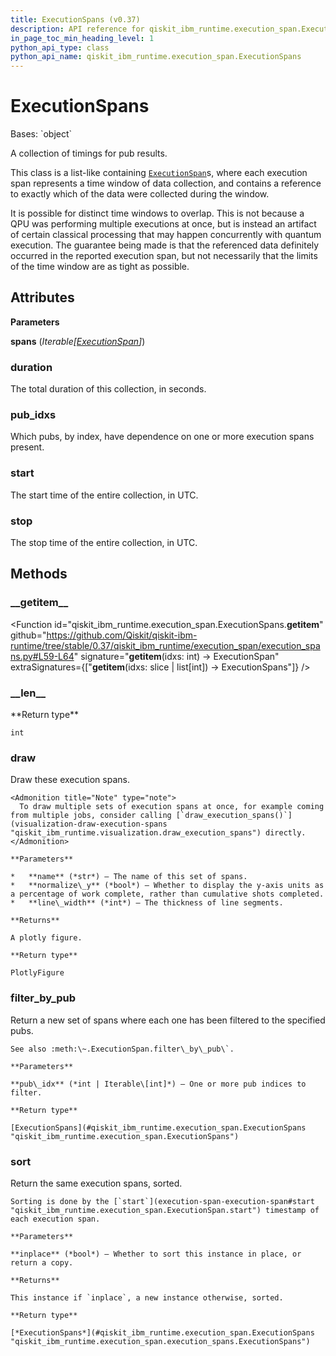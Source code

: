 ```yaml
---
title: ExecutionSpans (v0.37)
description: API reference for qiskit_ibm_runtime.execution_span.ExecutionSpans in qiskit-ibm-runtime v0.37
in_page_toc_min_heading_level: 1
python_api_type: class
python_api_name: qiskit_ibm_runtime.execution_span.ExecutionSpans
---
```


# ExecutionSpans

<Class id="qiskit_ibm_runtime.execution_span.ExecutionSpans" isDedicatedPage={true} github="https://github.com/Qiskit/qiskit-ibm-runtime/tree/stable/0.37/qiskit_ibm_runtime/execution_span/execution_spans.py#L26-L144" signature="ExecutionSpans(spans)" modifiers="class">
  Bases: `object`

  A collection of timings for pub results.

  This class is a list-like containing [`ExecutionSpan`](execution-span-execution-span "qiskit_ibm_runtime.execution_span.ExecutionSpan")s, where each execution span represents a time window of data collection, and contains a reference to exactly which of the data were collected during the window.

  It is possible for distinct time windows to overlap. This is not because a QPU was performing multiple executions at once, but is instead an artifact of certain classical processing that may happen concurrently with quantum execution. The guarantee being made is that the referenced data definitely occurred in the reported execution span, but not necessarily that the limits of the time window are as tight as possible.

  ## Attributes

  **Parameters**

  **spans** (*Iterable\[*[*ExecutionSpan*](execution-span-execution-span "qiskit_ibm_runtime.execution_span.ExecutionSpan")*]*)

  ### duration

  <Attribute id="qiskit_ibm_runtime.execution_span.ExecutionSpans.duration">
    The total duration of this collection, in seconds.
  </Attribute>

  ### pub\_idxs

  <Attribute id="qiskit_ibm_runtime.execution_span.ExecutionSpans.pub_idxs">
    Which pubs, by index, have dependence on one or more execution spans present.
  </Attribute>

  ### start

  <Attribute id="qiskit_ibm_runtime.execution_span.ExecutionSpans.start">
    The start time of the entire collection, in UTC.
  </Attribute>

  ### stop

  <Attribute id="qiskit_ibm_runtime.execution_span.ExecutionSpans.stop">
    The stop time of the entire collection, in UTC.
  </Attribute>

  ## Methods

  ### \_\_getitem\_\_

  <Function id="qiskit_ibm_runtime.execution_span.ExecutionSpans.__getitem__" github="https://github.com/Qiskit/qiskit-ibm-runtime/tree/stable/0.37/qiskit_ibm_runtime/execution_span/execution_spans.py#L59-L64" signature="__getitem__(idxs: int) → ExecutionSpan" extraSignatures={["__getitem__(idxs: slice | list[int]) → ExecutionSpans"]} />

  ### \_\_len\_\_

  <Function id="qiskit_ibm_runtime.execution_span.ExecutionSpans.__len__" github="https://github.com/Qiskit/qiskit-ibm-runtime/tree/stable/0.37/qiskit_ibm_runtime/execution_span/execution_spans.py#L50-L51" signature="__len__()">
    **Return type**

    int
  </Function>

  ### draw

  <Function id="qiskit_ibm_runtime.execution_span.ExecutionSpans.draw" github="https://github.com/Qiskit/qiskit-ibm-runtime/tree/stable/0.37/qiskit_ibm_runtime/execution_span/execution_spans.py#L120-L144" signature="draw(name=None, normalize_y=False, line_width=4)">
    Draw these execution spans.

    <Admonition title="Note" type="note">
      To draw multiple sets of execution spans at once, for example coming from multiple jobs, consider calling [`draw_execution_spans()`](visualization-draw-execution-spans "qiskit_ibm_runtime.visualization.draw_execution_spans") directly.
    </Admonition>

    **Parameters**

    *   **name** (*str*) – The name of this set of spans.
    *   **normalize\_y** (*bool*) – Whether to display the y-axis units as a percentage of work complete, rather than cumulative shots completed.
    *   **line\_width** (*int*) – The thickness of line segments.

    **Returns**

    A plotly figure.

    **Return type**

    PlotlyFigure
  </Function>

  ### filter\_by\_pub

  <Function id="qiskit_ibm_runtime.execution_span.ExecutionSpans.filter_by_pub" github="https://github.com/Qiskit/qiskit-ibm-runtime/tree/stable/0.37/qiskit_ibm_runtime/execution_span/execution_spans.py#L95-L103" signature="filter_by_pub(pub_idx)">
    Return a new set of spans where each one has been filtered to the specified pubs.

    See also :meth:\~.ExecutionSpan.filter\_by\_pub\`.

    **Parameters**

    **pub\_idx** (*int | Iterable\[int]*) – One or more pub indices to filter.

    **Return type**

    [ExecutionSpans](#qiskit_ibm_runtime.execution_span.ExecutionSpans "qiskit_ibm_runtime.execution_span.ExecutionSpans")
  </Function>

  ### sort

  <Function id="qiskit_ibm_runtime.execution_span.ExecutionSpans.sort" github="https://github.com/Qiskit/qiskit-ibm-runtime/tree/stable/0.37/qiskit_ibm_runtime/execution_span/execution_spans.py#L105-L118" signature="sort(inplace=True)">
    Return the same execution spans, sorted.

    Sorting is done by the [`start`](execution-span-execution-span#start "qiskit_ibm_runtime.execution_span.ExecutionSpan.start") timestamp of each execution span.

    **Parameters**

    **inplace** (*bool*) – Whether to sort this instance in place, or return a copy.

    **Returns**

    This instance if `inplace`, a new instance otherwise, sorted.

    **Return type**

    [*ExecutionSpans*](#qiskit_ibm_runtime.execution_span.ExecutionSpans "qiskit_ibm_runtime.execution_span.execution_spans.ExecutionSpans")
  </Function>
</Class>

